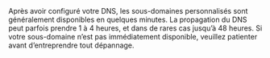 <Note>
  Après avoir configuré votre DNS, les sous-domaines personnalisés sont généralement disponibles en quelques minutes. La propagation du DNS peut parfois prendre 1 à 4 heures, et dans de rares cas jusqu’à 48 heures. Si votre sous-domaine n’est pas immédiatement disponible, veuillez patienter avant d’entreprendre tout dépannage.
</Note>
